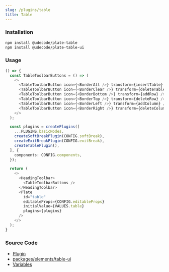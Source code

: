 ```yaml
---
slug: /plugins/table
title: Table
---
```


### Installation

```bash npm2yarn
npm install @udecode/plate-table
npm install @udecode/plate-table-ui
```

### Usage

```ts live
() => {
  const TableToolbarButtons = () => (
    <>
      <TableToolbarButton icon={<BorderAll />} transform={insertTable} />
      <TableToolbarButton icon={<BorderClear />} transform={deleteTable} />
      <TableToolbarButton icon={<BorderBottom />} transform={addRow} />
      <TableToolbarButton icon={<BorderTop />} transform={deleteRow} />
      <TableToolbarButton icon={<BorderLeft />} transform={addColumn} />
      <TableToolbarButton icon={<BorderRight />} transform={deleteColumn} />
    </>
  );

  const plugins = createPlugins([
    ...PLUGINS.basicNodes,
    createSoftBreakPlugin(CONFIG.softBreak),
    createExitBreakPlugin(CONFIG.exitBreak),
    createTablePlugin(),
  ], {
    components: CONFIG.components,
  });

  return (
    <>
      <HeadingToolbar>
        <TableToolbarButtons />
      </HeadingToolbar>
      <Plate
        id="table"
        editableProps={CONFIG.editableProps}
        initialValue={VALUES.table}
        plugins={plugins}
      />
    </>
  );
}
```

### Source Code

- [Plugin](https://github.com/udecode/plate/blob/main/packages/elements/table/src/createTablePlugin.ts)
- [packages/elements/table-ui](https://github.com/udecode/plate/tree/main/packages/elements/table-ui/src)
- [Variables](https://github.com/udecode/plate/blob/main/docs/src/live/live.tsx)
